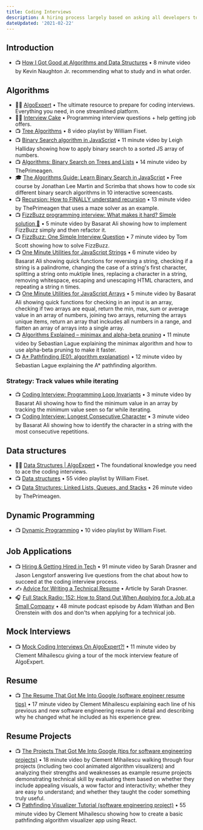 ```yaml
---
title: Coding Interviews
description: A hiring process largely based on asking all developers to solve the same computer science puzzles.
dateUpdated: '2021-02-22'
---
```


## Introduction

- 📺 [How I Got Good at Algorithms and Data Structures](https://m.youtube.com/watch?v=eQObpgYUwxM) • 8 minute video by Kevin Naughton Jr. recommending what to study and in what order.

## Algorithms

- 🧑‍🎓 [AlgoExpert](https://www.algoexpert.io/product) • The ultimate resource to prepare for coding interviews. Everything you need, in one streamlined platform.
- 🧑‍🎓 [Interview Cake](https://www.interviewcake.com/) • Programming interview questions + help getting job offers.
- 📺 [Tree Algorithms](https://m.youtube.com/playlist?list=PLDV1Zeh2NRsDfGc8rbQ0_58oEZQVtvoIc) • 8 video playlist by William Fiset.
- 📺 [Binary Search algorithm in JavaScript](https://m.youtube.com/watch?v=7lGiPItOVCM) • 11 minute video by Leigh Halliday showing how to apply binary search to a sorted JS array of numbers.
- 📺 [Algorithms: Binary Search on Trees and Lists](https://m.youtube.com/watch?v=1CRkRdDT4cA) • 14 minute video by ThePrimeagen.
- 🎓 [The Algorithms Guide: Learn Binary Search in JavaScript](https://scrimba.com/learn/algorithmsguide) • Free course by Jonathan Lee Martin and Scrimba that shows how to code six different binary search algorithms in 10 interactive screencasts.
- 📺 [Recursion: How to FINALLY understand recursion](https://m.youtube.com/watch?v=ht9QAfQpCnQ) • 13 minute video by ThePrimeagen that uses a maze solver as an example.
- 📺 [FizzBuzz programming interview: What makes it hard? Simple solution 🌹](https://m.youtube.com/watch?v=YKOrCXSHJk8) • 5 minute video by Basarat Ali showing how to implement FizzBuzz simply and then refactor it.
- 📺 [FizzBuzz: One Simple Interview Question](https://m.youtube.com/watch?v=QPZ0pIK_wsc) • 7 minute video by Tom Scott showing how to solve FizzBuzz.
- 📺 [One Minute Utilities for JavaScript Strings](https://m.youtube.com/watch?v=uVd6deT3c6U) • 6 minute video by Basarat Ali showing quick functions for reversing a string, checking if a string is a palindrome, changing the case of a string's first character, splitting a string onto muktiple lines, replacing a character in a string, removing whitespace, escaping and unescaping HTML characters, and repeating a string n times.
- 📺 [One Minute Utilities for JavaScript Arrays](https://m.youtube.com/watch?v=F1SRKg1Qkjw) • 5 minute video by Basarat Ali showing quick functions for checking in an input is an array, checking if two arrays are equal, return the min, max, sum or average value in an array of numbers, joining two arrays, returning the arrays unique items, return an array that inckudes all numbers in a range, and flatten an array of arrays into a single array.
- 📺 [Algorithms Explained – minimax and alpha-beta pruning](https://m.youtube.com/watch?v=l-hh51ncgDI) • 11 minute video by Sebastian Lague explaining the minimax algorithm and how to use alpha-beta pruning to make it faster.
- 📺 [A* Pathfinding (E01: algorithm explanation)](https://m.youtube.com/watch?v=-L-WgKMFuhE) • 12 minute video by Sebastian Lague explaining the A* pathfinding algorithm.

### Strategy: Track values while iterating

- 📺 [Coding Interview: Programming Loop Invariants](https://m.youtube.com/watch?v=gVZsvEUV4J0) • 3 minute video by Basarat Ali showing how to find the minimum value in an array by tracking the minimum value seen so far while iterating.
- 📺 [Coding Interview: Longest Consecutive Character](https://m.youtube.com/watch?v=v59TPxN6SgI) • 3 minute video by Basarat Ali showing how to identify the character in a string with the most consecutive repetitions.

## Data structures

- 🧑‍🎓 [Data Structures | AlgoExpert](https://www.algoexpert.io/data-structures) • The foundational knowledge you need to ace the coding interviews.
- 📺 [Data structures](https://m.youtube.com/playlist?list=PLDV1Zeh2NRsB6SWUrDFW2RmDotAfPbeHu) • 55 video playlist by William Fiset.
- 📺 [Data Structures: Linked Lists, Queues, and Stacks](https://m.youtube.com/watch?v=W-TMXj64Pyc) • 26 minute video by ThePrimeagen.

## Dynamic Programming

- 📺 [Dynamic Programming](https://m.youtube.com/playlist?list=PLDV1Zeh2NRsAsbafOroUBnNV8fhZa7P4u) • 10 video playlist by William Fiset.

## Job Applications

- 📺 [Hiring & Getting Hired in Tech](https://m.youtube.com/watch?v=NQu4tgSkIRk) • 91 minute video by Sarah Drasner and Jason Lengstorf answering live questions from the chat about how to succeed at the coding interview process.
- ✍️ [Advice for Writing a Technical Resume](https://css-tricks.com/advice-for-writing-a-technical-resume/) • Article by Sarah Drasner.
- 🎧 [‎Full Stack Radio: 152: How to Stand Out When Applying for a Job at a Small Company](https://podcasts.apple.com/ca/podcast/full-stack-radio/id931714873?i=1000506941662) • 48 minute podcast episode by Adam Wathan and Ben Orenstein with dos and don'ts when applying for a technical job.

## Mock Interviews

- 📺 [Mock Coding Interviews On AlgoExpert?!](https://m.youtube.com/watch?v=mo1UyVWLqB8) • 11 minute video by Clement Mihailescu giving a tour of the mock interview feature of AlgoExpert.

## Resume

- 📺 [The Resume That Got Me Into Google (software engineer resume tips)](https://m.youtube.com/watch?v=aKjsy-b00QM) • 17 minute video by Clement Mihailescu explaining each line of his previous and new software engineering resume in detail and describing why he changed what he included as his experience grew.

## Resume Projects

- 📺 [The Projects That Got Me Into Google (tips for software engineering projects)](https://m.youtube.com/watch?v=n4t_-NjY_Sg) • 18 minute video by Clement Mihailescu walking through four projects (including two cool animated algorithm visualizers) and analyzing their strengths and weaknesses as example resume projects demonstrating technical skill by evaluating them based on whether they include appealing visuals, a wow factor and interactivity; whether they are easy to understand; and whether they taught the coder something truly useful.
- 📺 [Pathfinding Visualizer Tutorial (software engineering project)](https://m.youtube.com/watch?v=msttfIHHkak) • 55 minute video by Clement Mihailescu showing how to create a basic pathfinding algorithm visualizer app using React.
